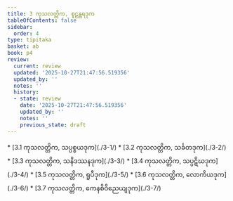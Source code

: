 ```yaml
---
title: 3 ကုသလတ္တိက, စူဠန္တရဒုက
tableOfContents: false
sidebar:
  order: 4
type: tipitaka
basket: ab
book: p4
review:
  current: review
  updated: '2025-10-27T21:47:56.519356'
  updated_by: ''
  notes: ''
  history:
  - state: review
    date: '2025-10-27T21:47:56.519356'
    updated_by: ''
    notes: ''
    previous_state: draft
---
```



<ReviewStatus review={frontmatter.review} showDetails={true} />

<HypothesisAnnotation frontmatter={frontmatter} />

<DynamicBreadcrumb />



<TableOfContents book="p4" section="3">
* [3.1 ကုသလတ္တိက, သပ္ပစ္စယဒုက](./3-1/)
* [3.2 ကုသလတ္တိက, သင်္ခတဒုက](./3-2/)
* [3.3 ကုသလတ္တိက, သနိဒဿနဒုက](./3-3/)
* [3.4 ကုသလတ္တိက, သပ္ပဋိဃဒုက](./3-4/)
* [3.5 ကုသလတ္တိက, ရူပီဒုက](./3-5/)
* [3.6 ကုသလတ္တိက, လောကိယဒုက](./3-6/)
* [3.7 ကုသလတ္တိက, ကေနစိဝိညေယျဒုက](./3-7/)
</TableOfContents>